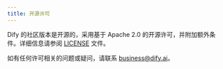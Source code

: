 ```yaml
---
title: 开源许可
---
```



Dify 的社区版本是开源的，采用基于 Apache 2.0 的开源许可，并附加额外条件。详细信息请参阅 [LICENSE](https://github.com/langgenius/dify/blob/main/LICENSE) 文件。

如有任何许可相关的问题或疑问，请联系 [business@dify.ai](mailto:business@dify.ai)。

